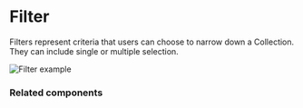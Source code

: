# Filter

Filters represent criteria that users can choose to narrow down a Collection. They can include single or multiple selection.

![Filter example](public/assets/overview-filter.webp)

### Related components
<RelatedComponentList>
  <RelatedComponent
    title="Tab"
    description="Tabs are used to create up to five views inside a page. Use for related content that is not comparable, when a unified view is not necessary."
    href="/components/tab"
  />
  <RelatedComponent
    title="Search"
    description="The Search is a text input that users can type to narrow down a Collection. Use Filters if values can be classified in predefined options."
    href="/components/search"
  />
   <RelatedComponent
    title="Button"
    description="Buttons with labels represent the most important actions that users frequently trigger. They can vary in prominence and can include an icon."
    href="/components/button"
  />
</RelatedComponentList>